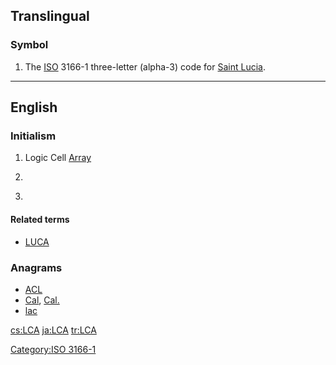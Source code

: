 ==Translingual==

===Symbol===
{{head|mul|symbol}}
# The [[ISO]] 3166-1 three-letter (alpha-3) code for [[Saint Lucia]].

[[Category:ISO 3166-1]]

----

==English==

===Initialism===
{{rfc-header|Initialism}}
{{head|en|initialism}}

# Logic Cell [[array|Array]]
# {{context|aviation|lang=en}} {{abbreviation of|lang=en|large commercial aircraft}}
# {{context|lang=en|biology|paleontology}} {{abbreviation of|lang=en|last common ancestor}}

====Related terms====
{{sense|last common ancestor}}
* [[LUCA]]

===Anagrams===
* [[ACL#English|ACL]]
* [[Cal#English|Cal]], [[Cal.#English|Cal.]]
* [[lac#English|lac]]

[[cs:LCA]]
[[ja:LCA]]
[[tr:LCA]]